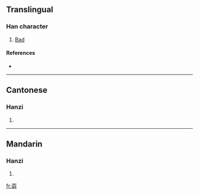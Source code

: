 ==Translingual==

===Han character===
{{Han char|rn=39|rad=子|as=07|sn=10|four=1044<sub>7</sub>|canj=一火女弓木 (MFVND)}}

# [[Bad]]

====References====
* {{Han ref|kx=0280.010|dkj=06989|dj=0548.210|hdz=80018.100|uh=5B6C|ud=23404|bh=D165|bd=53605}}

----

==Cantonese==

===Hanzi===
{{yue-hanzi|jyut=|y=naau1}}

# {{defn|Cantonese}}

----

==Mandarin==

===Hanzi===
{{cmn-hanzi|pin=[[huài]] ([[huai4]]), [[nāo]] ([[nao1]])|wg=huai<sup>4</sup>, nao<sup>1</sup>}}

# {{defn|Mandarin}}

[[fr:孬]]